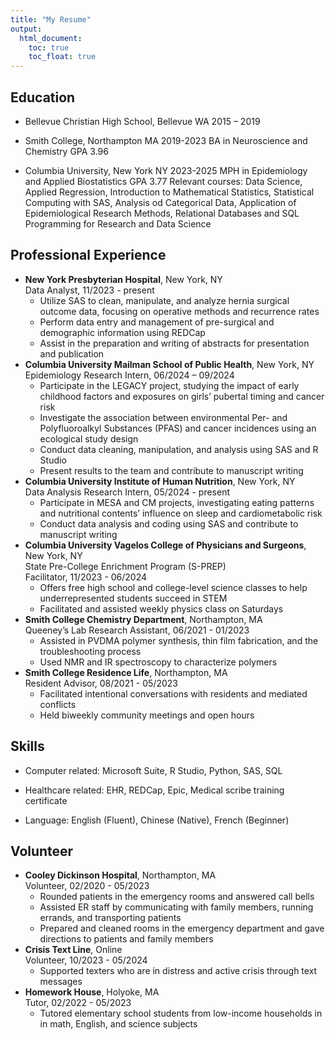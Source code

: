 ```yaml
---
title: "My Resume"
output: 
  html_document:
    toc: true
    toc_float: true
---
```


## Education
- Bellevue Christian High School, Bellevue WA 2015 – 2019

- Smith College, Northampton MA 2019-2023
  BA in Neuroscience and Chemistry
  GPA 3.96

- Columbia University, New York NY  2023-2025
  MPH in Epidemiology and Applied Biostatistics
  GPA 3.77
  Relevant courses: Data Science, Applied Regression, Introduction to Mathematical Statistics, Statistical Computing with SAS, Analysis od Categorical Data, Application of Epidemiological Research Methods, Relational Databases and SQL Programming for Research and Data     Science 


## Professional Experience
- **New York Presbyterian Hospital**, New York, NY  
  Data Analyst, 11/2023 - present  
  - Utilize SAS to clean, manipulate, and analyze hernia surgical outcome data, focusing on operative methods and recurrence rates
  - Perform data entry and management of pre-surgical and demographic information using REDCap
  - Assist in the preparation and writing of abstracts for presentation and publication

- **Columbia University Mailman School of Public Health**, New York, NY  
  Epidemiology Research Intern, 06/2024 – 09/2024  
  - Participate in the LEGACY project, studying the impact of early childhood factors and exposures on girls' pubertal timing and cancer risk
  - Investigate the association between environmental Per- and Polyfluoroalkyl Substances (PFAS) and cancer incidences using an ecological study design
  - Conduct data cleaning, manipulation, and analysis using SAS and R Studio
  - Present results to the team and contribute to manuscript writing

- **Columbia University Institute of Human Nutrition**, New York, NY  
  Data Analysis Research Intern, 05/2024 - present  
  - Participate in MESA and CM projects, investigating eating patterns and nutritional contents’ influence on sleep and cardiometabolic risk
  - Conduct data analysis and coding using SAS and contribute to manuscript writing

- **Columbia University Vagelos College of Physicians and Surgeons**, New York, NY  
  State Pre-College Enrichment Program (S-PREP)  
  Facilitator, 11/2023 - 06/2024  
  - Offers free high school and college-level science classes to help underrepresented students succeed in STEM
  - Facilitated and assisted weekly physics class on Saturdays

- **Smith College Chemistry Department**, Northampton, MA  
  Queeney's Lab Research Assistant, 06/2021 - 01/2023  
  - Assisted in PVDMA polymer synthesis, thin film fabrication, and the troubleshooting process
  - Used NMR and IR spectroscopy to characterize polymers

- **Smith College Residence Life**, Northampton, MA  
  Resident Advisor, 08/2021 - 05/2023  
  - Facilitated intentional conversations with residents and mediated conflicts
  - Held biweekly community meetings and open hours


## Skills
- Computer related: Microsoft Suite, R Studio, Python, SAS, SQL
    
- Healthcare related: EHR, REDCap, Epic, Medical scribe training certificate

- Language: English (Fluent), Chinese (Native), French (Beginner)

## Volunteer 

- **Cooley Dickinson Hospital**, Northampton, MA  
  Volunteer, 02/2020 - 05/2023  
  - Rounded patients in the emergency rooms and answered call bells
  - Assisted ER staff by communicating with family members, running errands, and transporting patients
  - Prepared and cleaned rooms in the emergency department and gave directions to patients and family members

- **Crisis Text Line**, Online  
  Volunteer, 10/2023 - 05/2024  
  - Supported texters who are in distress and active crisis through text messages


- **Homework House**, Holyoke, MA  
  Tutor, 02/2022 - 05/2023  
  - Tutored elementary school students from low-income households in in math, English, and science subjects
  